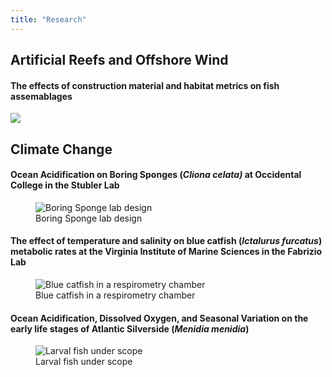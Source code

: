 ```yaml
---
title: "Research"
---
```


## Artificial Reefs and Offshore Wind

#### The effects of construction material and habitat metrics on fish assemablages 

![](docs/rov.jpg)

## Climate Change

#### Ocean Acidification on Boring Sponges (*Cliona celata)* at Occidental College in the Stubler Lab

![Boring Sponge lab design](docs/boringsponges.jpg)


#### The effect of temperature and salinity on blue catfish (*Ictalurus furcatus*) metabolic rates at the Virginia Institute of Marine Sciences in the Fabrizio Lab

![Blue catfish in a respirometry chamber](docs/bluecat.jpg)

#### Ocean Acidification, Dissolved Oxygen, and Seasonal Variation on the early life stages of Atlantic Silverside (*Menidia menidia*)

![Larval fish under scope](docs/larvalfish.jpg)
